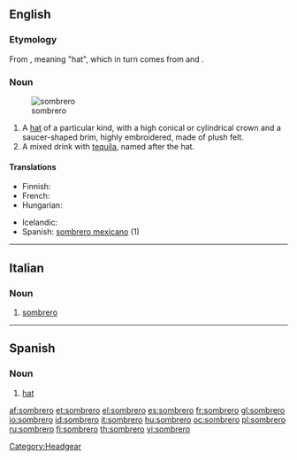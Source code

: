 ==English==

===Etymology===
From {{etyl|es}}, meaning "hat", which in turn comes from {{etyl|VL.}} {{term|sub||under|lang=la}} and {{term|lang=la|umbra||shadow}}.

===Noun===
{{en-noun}}
[[File:Sombrero (PSF).png|thumb|sombrero]]

# A [[hat]] of a particular kind, with a high conical or cylindrical crown and a saucer-shaped brim, highly embroidered, made of plush felt.
# A mixed drink with [[tequila]], named after the hat.

====Translations====
{{trans-top|hat}}
* Finnish: {{t+|fi|sombrero}}
* French: {{t+|fr|sombréro|m}}
* Hungarian: {{t-|hu|szombréró}}
{{trans-mid}}
* Icelandic: {{t|is|mexíkanahattur|m}}
* Spanish: [[sombrero mexicano]] (1)
{{trans-bottom}}

{{trans-top|drink}}
{{trans-mid}}
{{trans-bottom}}

[[Category:Headgear]]

----
==Italian==

===Noun===
{{it-noun|sombrer|m|o|i}}

# [[#English|sombrero]]

----
==Spanish==

===Noun===
{{es-noun-m|pl=sombreros}}

# [[hat]]

[[af:sombrero]]
[[et:sombrero]]
[[el:sombrero]]
[[es:sombrero]]
[[fr:sombrero]]
[[gl:sombrero]]
[[io:sombrero]]
[[id:sombrero]]
[[it:sombrero]]
[[hu:sombrero]]
[[oc:sombrero]]
[[pl:sombrero]]
[[ru:sombrero]]
[[fi:sombrero]]
[[th:sombrero]]
[[vi:sombrero]]